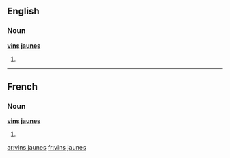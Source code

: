==English==

===Noun===
'''[[vin#French|vin]]s [[jaune]]s'''

# {{plural of|[[vin jaune]]}}

----

==French==

===Noun===
'''[[vin#French|vin]]s [[jaune]]s'''

# {{plural of|[[vin jaune]]|lang=fr}}

[[ar:vins jaunes]]
[[fr:vins jaunes]]